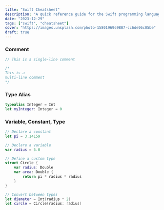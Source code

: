 ```yaml
---
title: "Swift Cheatsheet"
description: "A quick reference guide for the Swift programming language covering the primary types, including Number, String, and Bool, and advanced data structures like Set, Array and Dictionary"
date: "2023-12-29"
tags: ["swift", "cheatsheet"]
cover: "https://images.unsplash.com/photo-1580196969807-cc6de06c05be"
draft: true
---
```


### Comment

```swift
// This is a single-line comment

/*
This is a
multi-line comment
*/
```

### Type Alias

```swift
typealias Integer = Int
let myInteger: Integer = 0
```

### Variable, Constant, Type

```swift
// Declare a constant
let pi = 3.14159

// Declare a variable
var radius = 5.0

// Define a custom type
struct Circle {
    var radius: Double
    var area: Double {
        return pi * radius * radius
    }
}

// Convert between types
let diameter = Int(radius * 2)
let circle = Circle(radius: radius)
```
